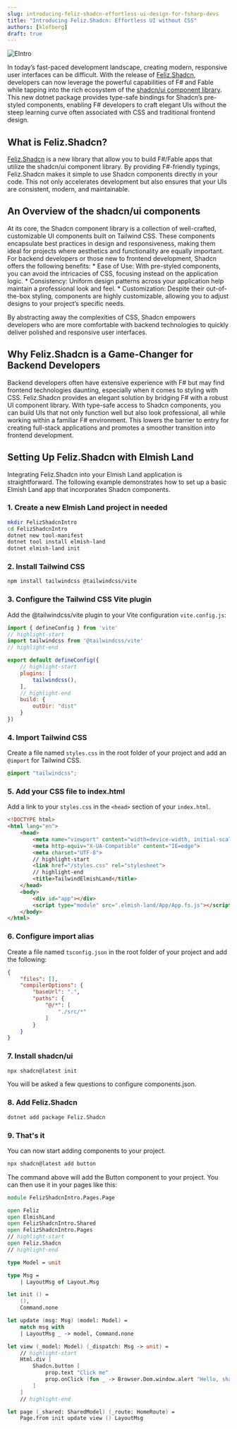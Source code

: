 ```yaml
---
slug: introducing-feliz-shadcn-effortless-ui-design-for-fsharp-devs
title: "Introducing Feliz.Shadcn: Effortless UI without CSS"
authors: [klofberg]
draft: true
---
```


![EIntro](./image1.png)

In today’s fast-paced development landscape, creating modern, responsive user interfaces can be difficult.
With the release of [Feliz.Shadcn](https://github.com/reaptor/feliz.shadcn), developers can now leverage the powerful capabilities of F# and Fable while tapping
into the rich ecosystem of the [shadcn/ui component library](https://ui.shadcn.com/). This new dotnet
package provides type-safe bindings for Shadcn’s pre-styled components, enabling F# developers to craft elegant UIs
without the steep learning curve often associated with CSS and traditional frontend design.

<!-- truncate -->

## What is Feliz.Shadcn?

[Feliz.Shadcn](https://github.com/reaptor/feliz.shadcn) is a new library that allow you to build F#/Fable
apps that utilize the shadcn/ui component library. By providing F#-friendly typings, Feliz.Shadcn makes it simple to use
Shadcn components directly in your code. This not only accelerates development but also ensures that your UIs are consistent, modern, and maintainable.

## An Overview of the shadcn/ui components

At its core, the Shadcn component library is a collection of well-crafted, customizable UI components built on Tailwind CSS.
These components encapsulate best practices in design and responsiveness, making them ideal for projects where aesthetics and functionality
are equally important. For backend developers or those new to frontend development, Shadcn offers the following benefits:
    * Ease of Use: With pre-styled components, you can avoid the intricacies of CSS, focusing instead on the application logic.
    * Consistency: Uniform design patterns across your application help maintain a professional look and feel.
    * Customization: Despite their out-of-the-box styling, components are highly customizable, allowing you to adjust designs to your project’s specific needs.

By abstracting away the complexities of CSS, Shadcn empowers developers who are more comfortable with backend technologies to quickly deliver
polished and responsive user interfaces.

## Why Feliz.Shadcn is a Game-Changer for Backend Developers

Backend developers often have extensive experience with F# but may find frontend technologies daunting, especially when it comes to styling with CSS.
Feliz.Shadcn provides an elegant solution by bridging F# with a robust UI component library. With type-safe access to Shadcn components,
you can build UIs that not only function well but also look professional, all while working within a familiar F# environment. This lowers
the barrier to entry for creating full-stack applications and promotes a smoother transition into frontend development.

## Setting Up Feliz.Shadcn with Elmish Land

Integrating Feliz.Shadcn into your Elmish Land application is straightforward. The following example demonstrates how to set up a basic Elmish Land app
that incorporates Shadcn components.

### 1. Create a new Elmish Land project in needed

```bash
mkdir FelizShadcnIntro
cd FelizShadcnIntro
dotnet new tool-manifest
dotnet tool install elmish-land
dotnet elmish-land init
```

### 2. Install Tailwind CSS

```bash
npm install tailwindcss @tailwindcss/vite
```

### 3. Configure the Tailwind CSS Vite plugin

Add the @tailwindcss/vite plugin to your Vite configuration `vite.config.js`:

```javascript
import { defineConfig } from 'vite'
// highlight-start
import tailwindcss from '@tailwindcss/vite'
// highlight-end

export default defineConfig({
    // highlight-start
    plugins: [
        tailwindcss(),
    ],
    // highlight-end
    build: {
        outDir: "dist"
    }
})
```

### 4. Import Tailwind CSS

Create a file named `styles.css` in the root folder of your project and add an `@import` for Tailwind CSS.

```css
@import "tailwindcss";
```

### 5. Add your CSS file to index.html

Add a link to your `styles.css` in the `<head>` section of your `index.html`.

```html
<!DOCTYPE html>
<html lang="en">
    <head>
        <meta name="viewport" content="width=device-width, initial-scale=1.0">
        <meta http-equiv="X-UA-Compatible" content="IE=edge">
        <meta charset="UTF-8">
        // highlight-start
        <link href="/styles.css" rel="stylesheet">
        // highlight-end
        <title>TailwindElmishLand</title>
    </head>
    <body>
        <div id="app"></div>
        <script type="module" src=".elmish-land/App/App.fs.js"></script>
    </body>
</html>
```

### 6. Configure import alias

Create a file named `tsconfig.json` in the root folder of your project and add the following:

```json
{
    "files": [],
    "compilerOptions": {
        "baseUrl": ".",
        "paths": {
            "@/*": [
                "./src/*"
            ]
        }
    }
}
```

### 7. Install shadcn/ui

```bash
npx shadcn@latest init
```

You will be asked a few questions to configure components.json.

### 8. Add Feliz.Shadcn
```bash
dotnet add package Feliz.Shadcn
```

### 9. That's it

You can now start adding components to your project.

```bash
npx shadcn@latest add button
```

The command above will add the Button component to your project. You can then use it in your pages like this:

```fsharp
module FelizShadcnIntro.Pages.Page

open Feliz
open ElmishLand
open FelizShadcnIntro.Shared
open FelizShadcnIntro.Pages
// highlight-start
open Feliz.Shadcn
// highlight-end

type Model = unit

type Msg =
    | LayoutMsg of Layout.Msg

let init () =
    (),
    Command.none

let update (msg: Msg) (model: Model) =
    match msg with
    | LayoutMsg _ -> model, Command.none

let view (_model: Model) (_dispatch: Msg -> unit) =
    // highlight-start
    Html.div [
        Shadcn.button [
            prop.text "Click me"
            prop.onClick (fun _ -> Browser.Dom.window.alert "Hello, shadcn/ui!")
        ]
    ]
    // highlight-end

let page (_shared: SharedModel) (_route: HomeRoute) =
    Page.from init update view () LayoutMsg
```